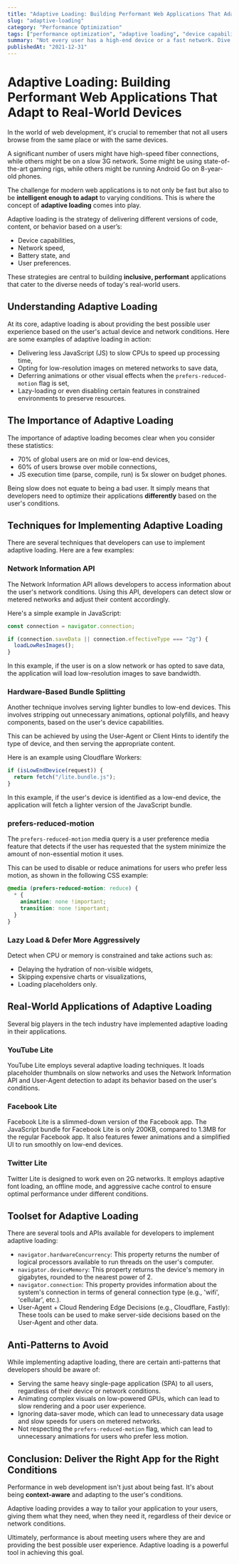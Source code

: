 ```yaml
---
title: "Adaptive Loading: Building Performant Web Applications That Adapt to Real-World Devices"
slug: "adaptive-loading"
category: "Performance Optimization"
tags: ["performance optimization", "adaptive loading", "device capability", "network conditions", "progressive enhancement"]
summary: "Not every user has a high-end device or a fast network. Dive deep into how we can detect constraints and adapt loading strategies dynamically. This ranges from implementing a lite mode, low-bandwidth fallbacks, to capability-based bundles."
publishedAt: "2021-12-31"
---
```


# Adaptive Loading: Building Performant Web Applications That Adapt to Real-World Devices

In the world of web development, it's crucial to remember that not all users browse from the same place or with the same devices.

A significant number of users might have high-speed fiber connections, while others might be on a slow 3G network. Some might be using state-of-the-art gaming rigs, while others might be running Android Go on 8-year-old phones. 

The challenge for modern web applications is to not only be fast but also to be **intelligent enough to adapt** to varying conditions. This is where the concept of **adaptive loading** comes into play.

Adaptive loading is the strategy of delivering different versions of code, content, or behavior based on a user’s:
- Device capabilities,
- Network speed,
- Battery state, and
- User preferences.

These strategies are central to building **inclusive, performant** applications that cater to the diverse needs of today's real-world users.

## Understanding Adaptive Loading

At its core, adaptive loading is about providing the best possible user experience based on the user's actual device and network conditions. Here are some examples of adaptive loading in action:

- Delivering less JavaScript (JS) to slow CPUs to speed up processing time,
- Opting for low-resolution images on metered networks to save data,
- Deferring animations or other visual effects when the `prefers-reduced-motion` flag is set,
- Lazy-loading or even disabling certain features in constrained environments to preserve resources.

## The Importance of Adaptive Loading

The importance of adaptive loading becomes clear when you consider these statistics:

- 70% of global users are on mid or low-end devices,
- 60% of users browse over mobile connections,
- JS execution time (parse, compile, run) is 5x slower on budget phones.

Being slow does not equate to being a bad user. It simply means that developers need to optimize their applications **differently** based on the user's conditions.

## Techniques for Implementing Adaptive Loading

There are several techniques that developers can use to implement adaptive loading. Here are a few examples:

### Network Information API

The Network Information API allows developers to access information about the user's network conditions. Using this API, developers can detect slow or metered networks and adjust their content accordingly.

Here's a simple example in JavaScript:

```js
const connection = navigator.connection;

if (connection.saveData || connection.effectiveType === "2g") {
  loadLowResImages();
}
```

In this example, if the user is on a slow network or has opted to save data, the application will load low-resolution images to save bandwidth.

### Hardware-Based Bundle Splitting

Another technique involves serving lighter bundles to low-end devices. This involves stripping out unnecessary animations, optional polyfills, and heavy components, based on the user's device capabilities.

This can be achieved by using the User-Agent or Client Hints to identify the type of device, and then serving the appropriate content.

Here is an example using Cloudflare Workers:

```js
if (isLowEndDevice(request)) {
  return fetch("/lite.bundle.js");
}
```

In this example, if the user's device is identified as a low-end device, the application will fetch a lighter version of the JavaScript bundle.

### prefers-reduced-motion

The `prefers-reduced-motion` media query is a user preference media feature that detects if the user has requested that the system minimize the amount of non-essential motion it uses.

This can be used to disable or reduce animations for users who prefer less motion, as shown in the following CSS example:

```css
@media (prefers-reduced-motion: reduce) {
  * {
    animation: none !important;
    transition: none !important;
  }
}
```

### Lazy Load & Defer More Aggressively

Detect when CPU or memory is constrained and take actions such as:
- Delaying the hydration of non-visible widgets,
- Skipping expensive charts or visualizations,
- Loading placeholders only.

## Real-World Applications of Adaptive Loading

Several big players in the tech industry have implemented adaptive loading in their applications.

### YouTube Lite

YouTube Lite employs several adaptive loading techniques. It loads placeholder thumbnails on slow networks and uses the Network Information API and User-Agent detection to adapt its behavior based on the user's conditions.

### Facebook Lite

Facebook Lite is a slimmed-down version of the Facebook app. The JavaScript bundle for Facebook Lite is only 200KB, compared to 1.3MB for the regular Facebook app. It also features fewer animations and a simplified UI to run smoothly on low-end devices.

### Twitter Lite

Twitter Lite is designed to work even on 2G networks. It employs adaptive font loading, an offline mode, and aggressive cache control to ensure optimal performance under different conditions.

## Toolset for Adaptive Loading

There are several tools and APIs available for developers to implement adaptive loading:

- `navigator.hardwareConcurrency`: This property returns the number of logical processors available to run threads on the user's computer.
- `navigator.deviceMemory`: This property returns the device's memory in gigabytes, rounded to the nearest power of 2.
- `navigator.connection`: This property provides information about the system's connection in terms of general connection type (e.g., 'wifi', 'cellular', etc.).
- User-Agent + Cloud Rendering Edge Decisions (e.g., Cloudflare, Fastly): These tools can be used to make server-side decisions based on the User-Agent and other data.

## Anti-Patterns to Avoid

While implementing adaptive loading, there are certain anti-patterns that developers should be aware of:

- Serving the same heavy single-page application (SPA) to all users, regardless of their device or network conditions.
- Animating complex visuals on low-powered GPUs, which can lead to slow rendering and a poor user experience.
- Ignoring data-saver mode, which can lead to unnecessary data usage and slow speeds for users on metered networks.
- Not respecting the `prefers-reduced-motion` flag, which can lead to unnecessary animations for users who prefer less motion.

## Conclusion: Deliver the Right App for the Right Conditions

Performance in web development isn't just about being fast. It's about being **context-aware** and adapting to the user's conditions.

Adaptive loading provides a way to tailor your application to your users, giving them what they need, when they need it, regardless of their device or network conditions.

Ultimately, performance is about meeting users where they are and providing the best possible user experience. Adaptive loading is a powerful tool in achieving this goal.